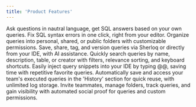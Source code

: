 ```yaml
---
title: 'Product Features'
---
```


<CardGroup cols={2}>
  <Card title="Ash Sherloq AI" icon="folder" href="/sherloqaichat">
    Ask questions in nautral language, get SQL answers based on your own queries.
  </Card>

   <Card title="AI Fix Syntax Errors" icon="folder" href="/folders">
   Fix SQL syntax errors in one click, right from your editor.
  </Card>
  
  <Card title="Folders" icon="folder" href="/folders">
    Organize queries into personal, shared, or public folders with customizable permissions.
  </Card>

  <Card title="Queries & Versions" icon="square-code" href="/versioncontrol">
    Save, share, tag, and version queries via Sherloq or directly from your IDE, with AI assistance.
  </Card>

  <Card title="Search" icon="magnifying-glass" href="/search">
    Quickly search queries by name, description, table, or creator with filters, relevance sorting, and keyboard shortcuts.
  </Card>

  <Card title="Snippet Injection in IDE " icon="laptop-code" href="/snippets">
    Easily inject query snippets into your IDE by typing @@, saving time with repetitive favorite queries.
  </Card>

  <Card title="Query History Logs" icon="clock-rotate-left" href="/queryhistory">
    Automatically save and access your team's executed queries in the 'History' section for quick reuse, with unlimited log storage.
  </Card>

  <Card title="Collaboration" icon="screen-users" href="/invitesherloq">
    Invite teammates, manage folders, track queries, and gain visibility with automated social proof for queries and custom permissions.
  </Card>
</CardGroup>